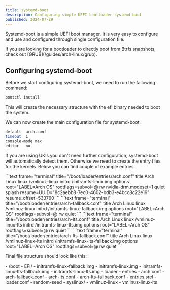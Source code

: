 ```yaml
---
title: systemd-boot
description: Configuring simple UEFI bootloader systemd-boot
published: 2024-07-29
---
```



Systemd-boot is a simple UEFI boot manager. It is very easy to configure and use and configured through single configuration file.

<Aside type="tip">
If you are looking for a bootloader to directly boot from Btrfs snapshots, check out [GRUB](/guides/arch-linux/grub).
</Aside>

## Configuring systemd-boot

Before we start configuring systemd-boot, we need to run the fallowing command:

```sh
bootctl install
```

This will create the necessary structure with the efi binary needed to boot the system.

We can now create the main configuration file for systemd-boot.

```sh frame="terminal" title="/boot/loader/loader.conf"
default  arch.conf
timeout  1
console-mode max
editor   no
```

If you are using UKIs you don't need further configuration, systemd-boot will automatically detect them. Otherwise we need to create the entry files for the kernels. Below you can find couple of example entries.

<Tabs>
    <TabItem label="arch.conf">
        ```text frame="terminal" title="/boot/loader/entries/arch.conf"
        title Arch Linux
        linux /vmlinuz-linux
        initrd /initramfs-linux.img
        options root="LABEL=Arch OS" rootflags=subvol=@ rw nvidia-drm.modeset=1 quiet splash resume=UUID="8c2aebb8-7ec0-4602-bdb3-e4bcc8c22e19" resume_offset=533760
        ```
    </TabItem>
    <TabItem label="arch-fallback.conf">
        ```text frame="terminal" title="/boot/loader/entries/arch-fallback.conf"
        title Arch Linux
        linux /vmlinuz-linux
        initrd /initramfs-linux-fallback.img
        options root="LABEL=Arch OS" rootflags=subvol=@ rw quiet
        ```
    </TabItem>
    <TabItem label="arch-lts.conf">
        ```text frame="terminal" title="/boot/loader/entries/arch-lts.conf"
        title Arch Linux
        linux /vmlinuz-linux-lts
        initrd /initramfs-linux-lts.img
        options root="LABEL=Arch OS" rootflags=subvol=@ rw quiet
        ```
    </TabItem>
    <TabItem label="arch-lts-fallback.conf">
        ```text frame="terminal" title="/boot/loader/entries/arch-lts-fallback.conf"
        title Arch Linux
        linux /vmlinuz-linux-lts
        initrd /initramfs-linux-lts-fallback.img
        options root="LABEL=Arch OS" rootflags=subvol=@ rw quiet
        ```
    </TabItem>
</Tabs>

Final file structure should look like this:

<FileTree>
    - /boot
        - EFI/
        - initramfs-linux-fallback.img
        - initramfs-linux.img
        - initramfs-linux-lts-fallback.img
        - initramfs-linux-lts.img
        - loader
            - entries
                - arch.conf
                - arch-fallback.conf
                - arch-lts.conf
                - arch-lts-fallback.conf
            - entries.srel
            - loader.conf
            - random-seed
        - syslinux/
        - vmlinuz-linux
        - vmlinuz-linux-lts
</FileTree>
